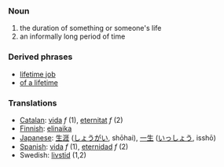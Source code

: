 ===Noun===
#the duration of something or someone's life
#an informally long period of time
===Derived phrases===
*[[lifetime job]]
*[[of a lifetime]]

===Translations===
*[[Catalan]]: [[vida]] ''f'' (1), [[eternitat]] ''f'' (2)
*[[Finnish]]: [[elinaika]]
*[[Japanese]]: [[生涯]] ([[しょうがい]], shōhai), [[一生]] ([[いっしょう]], isshō)
*[[Spanish]]: [[vida]] ''f'' (1), [[eternidad]] ''f'' (2)
*Swedish: [[livstid]] (1,2)
